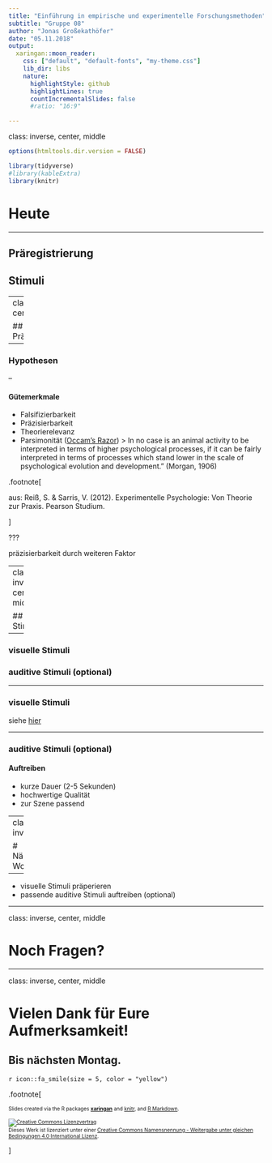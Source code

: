 ```yaml
---
title: "Einführung in empirische und experimentelle Forschungsmethoden"
subtitle: "Gruppe 08"
author: "Jonas Großekathöfer"
date: "05.11.2018"
output:
  xaringan::moon_reader:
    css: ["default", "default-fonts", "my-theme.css"]
    lib_dir: libs
    nature:
      highlightStyle: github
      highlightLines: true
      countIncrementalSlides: false
      #ratio: "16:9"

---
```

class: inverse, center, middle

```r
options(htmltools.dir.version = FALSE)

library(tidyverse)
#library(kableExtra)
library(knitr)

```

# Heute
 --- 

## Präregistrierung

## Stimuli

---
class: inverse, center, middle

## Präregistrierung

---

### Hypothesen

--

#### Gütemerkmale

+   Falsifizierbarkeit
+   Präzisierbarkeit
+   Theorierelevanz
+   Parsimonität ([Occam's Razor](https://de.wikipedia.org/wiki/Ockhams_Rasiermesser))
    > In no case is an animal activity to be interpreted in terms of higher psychological processes, if it can be fairly interpreted in terms of processes which stand lower in the scale of psychological evolution and development.” (Morgan, 1906)


.footnote[

aus: Reiß, S. & Sarris, V. (2012). Experimentelle Psychologie: Von Theorie zur Praxis. Pearson Studium.

]

???

präzisierbarkeit durch weiteren Faktor

---
class: inverse, center, middle

## Stimuli

---

### visuelle Stimuli

### auditive Stimuli (optional)

---

### visuelle Stimuli

siehe [hier](https://grszkthfr.github.io/ws18_empra/material/instruction.html)

---

### auditive Stimuli (optional)

#### Auftreiben

+   kurze Dauer (2-5 Sekunden)
+   hochwertige Qualität
+   zur Szene passend

---
class: inverse

# Nächste Woche

 ---
 
+   visuelle Stimuli präperieren
+   passende auditive Stimuli auftreiben (optional)

---

class: inverse, center, middle

# Noch Fragen?

---

class: inverse, center, middle

# Vielen Dank für Eure Aufmerksamkeit!

## Bis nächsten Montag.

`r icon::fa_smile(size = 5, color = "yellow")`


.footnote[

<font size="-2">Slides created via the R packages [**xaringan**](https://github.com/yihui/xaringan) and [knitr](http://yihui.name/knitr), and [R Markdown](https://rmarkdown.rstudio.com).

<a rel="license" href="http://creativecommons.org/licenses/by-sa/4.0/"><img alt="Creative Commons Lizenzvertrag" style="border-width:0" src="https://i.creativecommons.org/l/by-sa/4.0/88x31.png" /></a><br />Dieses Werk ist lizenziert unter einer <a rel="license" href="http://creativecommons.org/licenses/by-sa/4.0/">Creative Commons Namensnennung - Weitergabe unter gleichen Bedingungen 4.0 International Lizenz</a>.</font size>

]